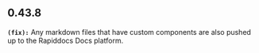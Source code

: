 ## 0.43.8
**`(fix):`** Any markdown files that have custom components are also pushed up to the Rapiddocs Docs
platform.


